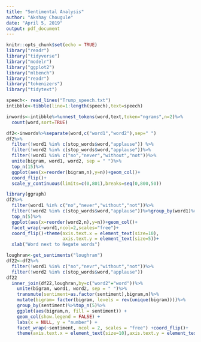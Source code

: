 ```yaml
---
title: "Sentimental Analysis"
author: "Akshay Chougule"
date: "April 5, 2019"
output: pdf_document
---
```


```r
knitr::opts_chunk$set(echo = TRUE)
library("readr")
library("tidyverse")
library("modelr")
library("ggplot2")
library("mlbench")
library("readr")
library("tokenizers")
library("tidytext")
```




```r
speech<- read_lines("Trump_speech.txt")
intibble<-tibble(line=1:length(speech),text=speech)

inwords<-intibble%>%unnest_tokens(word,text,token="ngrams",n=2)%>%
  count(word,sort=TRUE) 

df2<-inwords%>%separate(word,c("word1","word2"),sep=" ")
df2%>%
  filter(!word1 %in% c(stop_words$word,"applause")) %>%
  filter(!word2 %in% c(stop_words$word,"applause"))%>%
  filter(!word1 %in% c("no","never","without","not"))%>%
  unite(bigram, word1, word2, sep = " ")%>%
  top_n(15)%>%
  ggplot(aes(x=reorder(bigram,n),y=n))+geom_col()+
  coord_flip()+
  scale_y_continuous(limits=c(0,801),breaks=seq(0,800,50))

```

```r
library(ggraph)
df2%>%
  filter(word1 %in% c("no","never","without","not"))%>%
  filter(!word2 %in% c(stop_words$word,"applause"))%>%group_by(word1)%>%
  top_n(5)%>%
  ggplot(aes(x=reorder(word2,n),y=n))+geom_col()+
  facet_wrap(~word1,ncol=2,scales="free")+
  coord_flip()+theme(axis.text.x = element_text(size=10),
                     axis.text.y = element_text(size=5))+
  xlab("Word next to Negate words")
```


```r
loughran<-get_sentiments("loughran")
df22<-df2%>%
  filter(!word1 %in% c("no","nevr","without","not"))%>%
  filter(!word2 %in% c(stop_words$word,"applause"))
df22
  inner_join(df22,loughran,by=c("word2"="word"))%>%
    unite(bigram, word1, word2, sep = " ")%>%
    transmute(sentiment=as.factor(sentiment),bigram,n)%>%
    mutate(bigram= factor(bigram, levels = rev(unique(bigram))))%>%
    group_by(sentiment)%>%top_n(5)%>%
    ggplot(aes(bigram,n, fill = sentiment)) +
    geom_col(show.legend = FALSE) +
    labs(x = NULL, y = "number") +
    facet_wrap(~sentiment, ncol = 2, scales = "free") +coord_flip()+
    theme(axis.text.x = element_text(size=10),axis.text.y = element_text(size=10))
   
```
